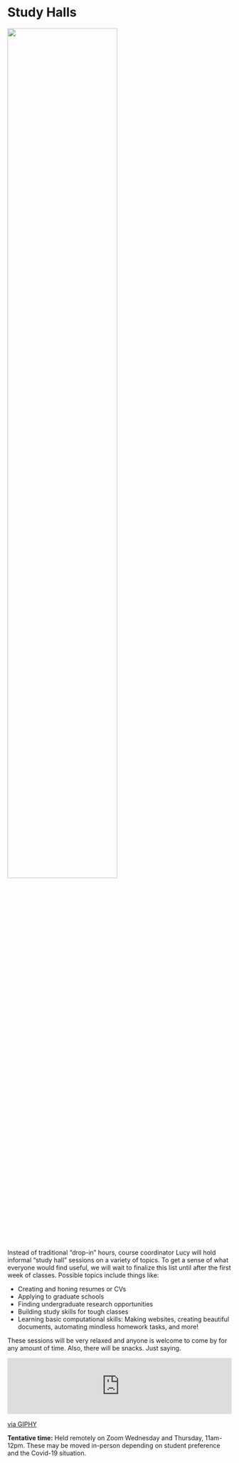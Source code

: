 # Study Halls

![](images/study-hall.png){width="70%"}

Instead of traditional "drop-in" hours, course coordinator Lucy will hold informal "study hall" sessions on a variety of topics. To get a sense of what everyone would find useful, we will wait to finalize this list until after the first week of classes. Possible topics include things like:

+ Creating and honing resumes or CVs
+ Applying to graduate schools
+ Finding undergraduate research opportunities
+ Building study skills for tough classes
+ Learning basic computational skills: Making websites, creating beautiful documents, automating mindless homework tasks, and more!

These sessions will be very relaxed and anyone is welcome to come by for any amount of time. Also, there will be snacks. Just saying. 

<div style="width:100%;height:0;padding-bottom:25%;position:relative;"><iframe src="https://giphy.com/embed/pUeXcg80cO8I8" width="100%" height="100%" style="position:absolute" frameBorder="0" class="giphy-embed" allowFullScreen></iframe></div><p><a href="https://giphy.com/gifs/michael-jackson-comments-popcorn-pUeXcg80cO8I8">via GIPHY</a></p>

**Tentative time:** Held remotely on Zoom Wednesday and Thursday, 11am-12pm. These may be moved in-person depending on student preference and the Covid-19 situation.